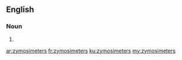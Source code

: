 ==English==

===Noun===
{{head|en|noun plural form}}

# {{plural of|zymosimeter|lang=en}}

[[ar:zymosimeters]]
[[fr:zymosimeters]]
[[ku:zymosimeters]]
[[my:zymosimeters]]